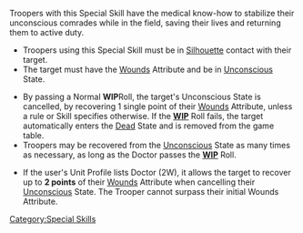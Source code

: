{{section-special-skills}}


Troopers with this Special Skill have the medical know-how to stabilize their unconscious comrades while in the field, saving their lives and returning them to active duty. 

{{skillbox |green| DOCTOR | SHORT SKILL }}
{{skill-labels | Optional}}
{{requirements}}
* Troopers using this Special Skill must be in [[Silhouette]] contact with their target. 
* The target must have the [[Wounds]] Attribute and be in [[Unconscious]] State.
{{effects}}
* By passing a Normal '''WIP '''Roll, the target's Unconscious State is cancelled, by recovering 1 single point of their [[Wounds]] Attribute, unless a rule or Skill specifies otherwise. If the '''[[WIP]]''' Roll fails, the target automatically enters the [[Dead]] State and is removed from the game table. 
* Troopers may be recovered from the [[Unconscious]] State as many times as necessary, as long as the Doctor passes the '''[[WIP]]''' Roll. 
{{n4list}}
* If the user's Unit Profile lists Doctor (2W), it allows the target to recover up to '''2 points''' of their [[Wounds]] Attribute when cancelling their [[Unconscious]] State. The Trooper cannot surpass their initial Wounds Attribute. 
{{n4end}}





[[Category:Special Skills]]